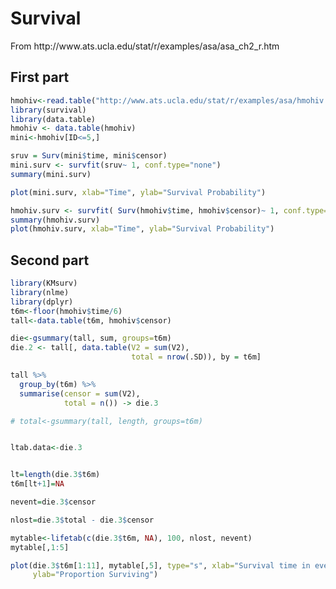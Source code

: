 Survival
========
From http://www.ats.ucla.edu/stat/r/examples/asa/asa_ch2_r.htm

First part
----------

```r
hmohiv<-read.table("http://www.ats.ucla.edu/stat/r/examples/asa/hmohiv.csv", sep=",", header = TRUE) 
library(survival)
library(data.table)
hmohiv <- data.table(hmohiv)
mini<-hmohiv[ID<=5,]

sruv = Surv(mini$time, mini$censor)
mini.surv <- survfit(sruv~ 1, conf.type="none")
summary(mini.surv)

plot(mini.surv, xlab="Time", ylab="Survival Probability")

hmohiv.surv <- survfit( Surv(hmohiv$time, hmohiv$censor)~ 1, conf.type="none")
summary(hmohiv.surv)
plot(hmohiv.surv, xlab="Time", ylab="Survival Probability")
```

Second part
-----------

```r
library(KMsurv)
library(nlme)
library(dplyr)
t6m<-floor(hmohiv$time/6)
tall<-data.table(t6m, hmohiv$censor)

die<-gsummary(tall, sum, groups=t6m)
die.2 <- tall[, data.table(V2 = sum(V2),
                           total = nrow(.SD)), by = t6m]

tall %>%
  group_by(t6m) %>%
  summarise(censor = sum(V2),
            total = n()) -> die.3

# total<-gsummary(tall, length, groups=t6m)


ltab.data<-die.3


lt=length(die.3$t6m)
t6m[lt+1]=NA

nevent=die.3$censor

nlost=die.3$total - die.3$censor

mytable<-lifetab(c(die.3$t6m, NA), 100, nlost, nevent)
mytable[,1:5]

plot(die.3$t6m[1:11], mytable[,5], type="s", xlab="Survival time in every 6 month", 
     ylab="Proportion Surviving")

```

